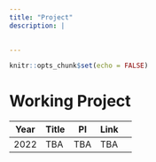 ```yaml
---
title: "Project"
description: |
  

---
```


```r
knitr::opts_chunk$set(echo = FALSE)
```

# Working Project
| Year |            Title           | PI | Link |
|------|-------------|--------------|----|------|
| 2022 | TBA | TBA | TBA |
